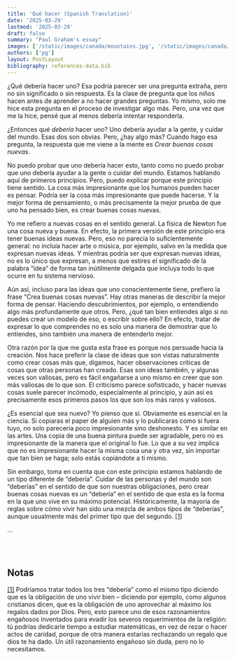 ```yaml
---
title: 'Qué hacer (Spanish Translation)'
date: '2025-03-29'
lastmod: '2025-03-29'
draft: false
summary: "Paul Graham's essay"
images: ['/static/images/canada/mountains.jpg', '/static/images/canada/toronto.jpg']
authors: ['pg']
layout: PostLayout
bibliography: references-data.bib
---
```


¿Qué debería hacer uno? Esa podría parecer ser una pregunta extraña, pero no sin significado o sin respuesta. Es la clase de pregunta que los niños hacen antes de aprender a no hacer grandes preguntas. Yo mismo, solo me hice esta pregunta en el proceso de investigar algo más. Pero, una vez que me la hice, pensé que al menos debería intentar responderla.

¿Entonces qué _debería_ hacer uno? Uno debería ayudar a la gente, y cuidar del mundo. Esas dos son obvias. Pero, ¿hay algo más? Cuando hago esa pregunta, la respuesta que me viene a la mente es _Crear buenas cosas nuevas_.

No puedo probar que uno debería hacer esto, tanto como no puedo probar que uno debería ayudar a la gente o cuidar del mundo. Estamos hablando aquí de primeros principios. Pero, puedo explicar porque este principio tiene sentido. La cosa más impresionante que los humanos pueden hacer es pensar. Podría ser la cosa más impresionante que puede hacerse. Y la mejor forma de pensamiento, o más precisamente la mejor prueba de que uno ha pensado bien, es crear buenas cosas nuevas.

Yo me refiero a nuevas cosas en el sentido general. La física de Newton fue una cosa nueva y buena. En efecto, la primera versión de este principio era tener buenas ideas nuevas. Pero, eso no parecía lo suficientemente general: no incluía hacer arte o música, por ejemplo, salvo en la medida que expresan nuevas ideas. Y mientras podría ser que expresan nuevas ideas, no es lo único que expresan, a menos que estires el significado de la palabra “idea” de forma tan inútilmente delgada que incluya todo lo que ocurre en tu sistema nervioso.

Aún así, incluso para las ideas que uno conscientemente tiene, prefiero la frase “Crea buenas cosas nuevas”. Hay otras maneras de describir la mejor forma de pensar. Haciendo descubrimientos, por ejemplo, o entendiendo algo más profundamente que otros. Pero, ¿qué tan bien entiendes algo si no puedes crear un modelo de eso, o escribir sobre ello? En efecto, tratar de expresar lo que comprendes no es solo una manera de demostrar que lo entiendes, sino también una manera de entenderlo mejor.

Otra razón por la que me gusta esta frase es porque nos persuade hacia la creación. Nos hace preferir la clase de ideas que son vistas naturalmente como crear cosas más que, digamos, hacer observaciones críticas de cosas que otras personas han creado. Esas son ideas también, y algunas veces son valiosas, pero es fácil engañarse a uno mismo en creer que son más valiosas de lo que son. El criticismo parece sofisticado, y hacer nuevas cosas suele parecer incómodo, especialmente al principio, y aún así es precisamente esos primeros pasos los que son los más raros y valiosos.

¿Es esencial que sea nuevo? Yo pienso que sí. Obviamente es esencial en la ciencia. Si copiaras el paper de alguien más y lo publicaras como si fuera tuyo, no solo parecería poco impresionante sino deshonesto. Y es similar en las artes. Una copia de una buena pintura puede ser agradable, pero no es impresionante de la manera que el original lo fue. Lo que a su vez implica que no es impresionante hacer la misma cosa una y otra vez, sin importar que tan bien se haga; solo estás copiándote a ti mismo.

Sin embargo, toma en cuenta que con este principio estamos hablando de un tipo diferente de “debería”. Cuidar de las personas y del mundo son “deberías” en el sentido de que son nuestras obligaciones, pero crear buenas cosas nuevas es un “debería” en el sentido de que esta es la forma en la que uno vive en su máximo potencial. Históricamente, la mayoría de reglas sobre cómo vivir han sido una mezcla de ambos tipos de “deberías”, aunque usualmente más del primer tipo que del segundo. [[1]](#f1n)

...

<br /><br />

## Notas
<a id="f1n"></a>
[[1]](#f1n) Podríamos tratar todos los tres “debería” como el mismo tipo diciendo que es la obligación de uno vivir bien – diciendo por ejemplo, como algunos cristianos dicen, que es la obligación de uno aprovechar al máximo los regalos dados por Dios. Pero, esto parece uno de esos razonamientos engañosos inventados para evadir los severos requerimientos de la religión: tú podrías dedicarle tiempo a estudiar matemáticas, en vez de rezar o hacer actos de caridad, porque de otra manera estarías rechazando un regalo que dios te ha dado. Un útil razonamiento engañoso sin duda, pero no lo necesitamos.